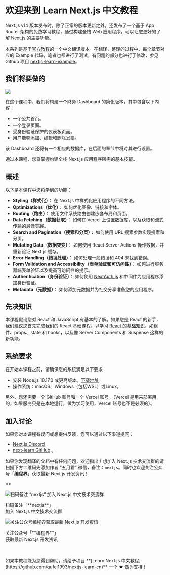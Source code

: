 
# 欢迎来到 Learn Next.js 中文教程

Next.js v14 版本发布时，除了正常的版本更新之外，还发布了一个基于 App Router 架构的免费学习教程，通过构建全栈 Web 应用程序，可以让您更好的了解 Next.js 的主要功能。

本系列是基于[官方教程](https://nextjs.org/learn)的一个中文翻译版本。在翻译、整理的过程中，每个章节对应的 Example 代码，笔者也都进行了测试，有问题的部分也进行了修改，参见 Github 项目 [nextjs-learn-example](https://github.com/qufei1993/nextjs-learn-example)。

## 我们将要做的

![](/chapter0-dashboard.avif)

在这个课程中，我们将构建一个财务 Dashboard 的简化版本，其中包含以下内容：

* 一个公共首页。
* 一个登录页面。
* 受身份验证保护的仪表板页面。
* 用户能够添加、编辑和删除发票。

该 Dashboard 还将有一个相应的数据库，在后面的章节中将对其进行设置。

通过本课程，您将掌握构建全栈 Next.js 应用程序所需的基本技能。

## 概述

以下是本课程中您将学到的功能：

* **Styling（样式化）**： 在 Next.js 中样式化应用程序的不同方法。
* **Optimizations（优化）**： 如何优化图像、链接和字体。
* **Routing（路由）**： 使用文件系统路由创建嵌套布局和页面。
* **Data Fetching（数据获取）**： 如何在 Vercel 上设置数据库，以及获取和流式传输的最佳实践。
* **Search and Pagination（搜索和分页）**： 如何使用 URL 搜索参数实现搜索和分页。
* **Mutating Data（数据突变）**： 如何使用 React Server Actions 操作数据，并重新验证 Next.js 缓存。
* **Error Handling（错误处理）**： 如何处理一般错误和 404 未找到错误。
* **Form Validation and Accessibility（表单验证和可访问性）**： 如何进行服务器端表单验证以及提高可访问性的提示。
* **Authentication（身份验证）**： 如何使用 [NextAuth.js](https://next-auth.js.org/) 和中间件为应用程序添加身份验证。
* **Metadata（元数据）**： 如何添加元数据并为社交分享准备您的应用程序。

## 先决知识

本课程假设您对 React 和 JavaScript 有基本的了解。如果您是 React 的新手，我们建议您首先完成我们的 React 基础课程，以学习 [React 的基础知识](https://nextjs.org/learn/react-foundations)，如组件、props、state 和 hooks，以及像 Server Components 和 Suspense 这样的新功能。

## 系统要求

在开始本课程之前，请确保您的系统满足以下要求：

* 安装 Node.js 18.17.0 或更高版本。[下载地址](https://nodejs.org/en)
* 操作系统：macOS、Windows（包括WSL）或Linux。

另外，您还需要一个 GitHub 账号和一个 Vercel 账号。（Vercel 是用来部署用的，如果服务只是在本地运行，做为学习使用，Vercel 账号也不是必须的）。

## 加入讨论

如果您对本课程有疑问或想提供反馈，您可以通过以下渠道提问：
* [Next.js Discord](https://discord.com/invite/Q3AsD4efFC)
* [next-learn GitHub](https://github.com/vercel/next-learn) 。

如果你发现翻译的文档中有任何问题，欢迎指出！想加入 Next.js 技术交流群的请扫描下方二维码先添加作者 “五月君” 微信，备注：`nextjs`。同时也欢迎关注公众号「**编程界**」获取最新 Next.js 开发资讯！

<>
  <div class="flex">
    <div class="w-1/2 items-center flex flex-col">
      <Image
        src="/coding-may.jpeg"
        className="mb-4 rounded-md shadow-lg mb-5 rounded-md shadow-lg p-2"
        alt="扫码备注 “nextjs” 加入 Next.js 中文技术交流群"
        width={200}
        height={200}
      />
      <p class="nx-text-xs font-bold text-center">扫码备注「**nextjs**」<br/>加入 Next.js 中文技术交流群</p>
    </div>
    <div class="w-1/2 items-center flex flex-col">
      <Image
        src="/qrcode_for_coding_world.jpg"
        className="mb-5 rounded-md shadow-lg"
        alt="关注公众号编程界获取最新 Next.js 开发资讯"
        width={200}
        height={200}
      />
      <p class="nx-text-xs font-bold text-center">关注公众号「**编程界**」<br/>获取最新 Next.js 开发资讯</p>
    </div>
  </div>
</>

<br />
<br />

<div className="text-center">
  如果本教程能为您得到帮助，请给予项目 **[Learn Next.js 中文教程](https://github.com/qufei1993/nextjs-learn-cn)** 一个 ★ 做为支持！
</div>
